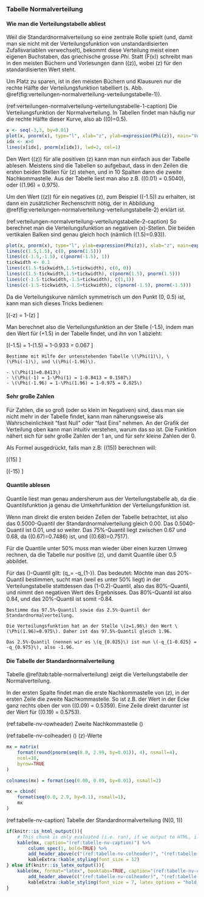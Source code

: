 ### Tabelle Normalverteilung {#sec-tabelle-normalverteilung}

#### Wie man die Verteilungstabelle abliest {-}

Weil die Standardnormalverteilung so eine zentrale Rolle spielt (und, damit man sie nicht mit der Verteilungsfunktion von unstandardisierten Zufallsvariablen verwechselt), bekommt diese Verteilung meist einen eigenen Buchstaben, das griechische grosse *Phi.* Statt \(F(x)\) schreibt man in den meisten Büchern und Vorlesungen dann \(\Phi(z)\), wobei \(z\) für den standardisierten Wert steht.

Um Platz zu sparen, ist in den meisten Büchern und Klausuren nur die rechte Hälfte der Verteilungsfunktion tabelliert (s. Abb. \@ref(fig:verteilungen-normalverteilung-verteilungstabelle-1)).

(ref:verteilungen-normalverteilung-verteilungstabelle-1-caption) Die Verteilungsfunktion der Normalverteilung. In Tabellen findet man häufig nur die rechte Hälfte dieser Kurve, also ab \(\Phi(0)=0.5\).

```r
x <- seq(-3,3, by=0.01)
plot(x, pnorm(x), type="l", xlab="z", ylab=expression(Phi(z)), main="Verteilungsfunktion der Normalverteilung", lty=2, col=1)
idx <- x>0
lines(x[idx], pnorm(x[idx]), lwd=2, col=1)
```

Den Wert \(\Phi(z)\) für alle positiven \(z\) kann man nun einfach aus der Tabelle ablesen. Meistens sind die Tabellen so aufgebaut, dass in den Zeilen die ersten beiden Stellen für \(z\) stehen, und in 10 Spalten dann die zweite Nachkommastelle. Aus der Tabelle liest man also z.B. \(\Phi(0.01) = 0.5040\), oder \(\Phi(1.96) = 0.975\).

Um den Wert \(\Phi(z)\) für ein negatives \(z\), zum Beispiel \(\Phi(-1.5)\) zu erhalten, ist dann ein zusätzlicher Rechenschritt nötig, der in Abbildung \@ref(fig:verteilungen-normalverteilung-verteilungstabelle-2) erklärt ist.

(ref:verteilungen-normalverteilung-verteilungstabelle-2-caption) So berechnet man die Verteilungsfunktion an negativen \(x\)-Stellen. Die beiden vertikalen Balken sind genau gleich hoch (nämlich \(\Phi(1.5)=0.93\)).

```r
plot(x, pnorm(x), type="l", ylab=expression(Phi(z)), xlab="z", main=expression(Phi(-1.5) == 1-Phi(1.5)), col=1, lwd=2)
lines(c(1.5,1.5), c(0, pnorm(1.5)))
lines(c(-1.5,-1.5), c(pnorm(-1.5), 1))
tickwidth <- 0.1
lines(c(1.5-tickwidth,1.5+tickwidth), c(0, 0))
lines(c(1.5-tickwidth,1.5+tickwidth), c(pnorm(1.5), pnorm(1.5)))
lines(c(-1.5-tickwidth,-1.5+tickwidth), c(1,1))
lines(c(-1.5-tickwidth,-1.5+tickwidth), c(pnorm(-1.5), pnorm(-1.5)))
```

Da die Verteilungskurve nämlich symmetrisch um den Punkt (0, 0.5) ist, kann man sich dieses Tricks bedienen:

\[\Phi(-z) = 1-\Phi(z) \]

Man berechnet also die Verteilungsfunktion an der Stelle \(-1.5\), indem man den Wert für \(+1.5\) in der Tabelle findet, und ihn von 1 abzieht:

\[\Phi(-1.5) = 1-\Phi(1.5) = 1-0.933 = 0.067 \]

```exercise

Bestimme mit Hilfe der untenstehenden Tabelle \(\Phi(1)\), \(\Phi(-1)\), und \(\Phi(-1.96)\).

```

```solution


- \(\Phi(1)=0.8413\)
- \(\Phi(-1) = 1-\Phi(1) = 1-0.8413 = 0.1587\)
- \(\Phi(-1.96) = 1-\Phi(1.96) = 1-0.975 = 0.025\)

```

#### Sehr große Zahlen {-}

Für Zahlen, die so groß (oder so klein im Negativen) sind, dass man sie nicht mehr in der Tabelle findet, kann man näherungsweise als Wahrscheinlichkeit "fast Null" oder "fast Eins" nehmen. An der Grafik der Verteilung oben kann man intuitiv verstehen, warum das so ist. Die Funktion nähert sich für sehr große Zahlen der 1 an, und für sehr kleine Zahlen der 0.

Als Formel ausgedrückt, falls man z.B: \(\Phi(15)\) berechnen will:

\[\Phi(15) \approx 1\]

\[\Phi(-15) \approx 0\]

#### Quantile ablesen {-}

Quantile liest man genau andersherum aus der Verteilungstabelle ab, da die Quantilsfunktion ja genau die Umkehrfunktion der Verteilungsfunktion ist.

Wenn man direkt die ersten beiden Zellen der Tabelle betrachtet, ist also das 0.5000-Quantil der Standardnormalverteilung gleich 0.00. Das 0.5040-Quantil ist 0.01, und so weiter. Das 75%-Quantil liegt zwischen 0.67 und 0.68, da \(\Phi(0.67)=0.7486\) ist, und \(\Phi(0.68)=0.7517\).

Für die Quantile unter 50% muss man wieder über einen kurzen Umweg rechnen, da die Tabelle nur positive \(z\), und damit Quantile über 0.5 abbildet.

Für das \(\alpha\)-Quantil gilt: \(q_\alpha = -q_{1-\alpha}\). Das bedeutet: Möchte man das 20%-Quantil bestimmen, sucht man (weil es unter 50% liegt) in der Verteilungstabelle stattdessen das (1-0.2)-Quantil, also das 80%-Quantil, und nimmt den negativen Wert des Ergebnisses. Das 80%-Quantil ist also 0.84, und das 20%-Quantil ist somit -0.84.

```exercise

Bestimme das 97.5%-Quantil sowie das 2.5%-Quantil der Standardnormalverteilung.

```

```solution

Die Verteilungsfunktion hat an der Stelle \(z=1.96\) den Wert \(\Phi(1.96)=0.975\). Daher ist das 97.5%-Quantil gleich 1.96.

Das 2.5%-Quantil (nennen wir es \(q_{0.025}\) ist nun \(-q_{1-0.025} = -q_{0.975}\), also -1.96.

```

#### Die Tabelle der Standardnormalverteilung {-}

Tabelle \@ref(tab:table-normalverteilung) zeigt die Verteilungstabelle der Normalverteilung.

In der ersten Spalte findet man die erste Nachkommastelle von \(z\), in der ersten Zeile die zweite Nachkommastelle. So ist z.B. der Wert in der Ecke ganz rechts oben der von \(\Phi(0.09) = 0.5359\). Eine Zeile direkt darunter ist der Wert für \(\Phi(0.19) = 0.5753\).

(ref:tabelle-nv-rowheader) Zweite Nachkommastelle \(\rightarrow\)

(ref:tabelle-nv-colheader) \(\downarrow\) \(z\)-Werte

```r
mx = matrix(
    format(round(pnorm(seq(0.0, 2.99, by=0.01)), 4), nsmall=4),
    ncol=10,
    byrow=TRUE
)

colnames(mx) = format(seq(0.00, 0.09, by=0.01), nsmall=2)

mx = cbind(
    format(seq(0.0, 2.9, by=0.1), nsmall=1),
    mx
)
```

(ref:tabelle-nv-caption) Tabelle der Standardnormalverteilung \(N(0, 1)\)

```r

if(knitr::is_html_output()){
    # This chunk is only evaluated (i.e. ran), if we output to HTML, i.e. gitbook or epub
    kable(mx, caption="(ref:tabelle-nv-caption)") %>%
        column_spec(1, bold=TRUE) %>%
        add_header_above(c("(ref:tabelle-nv-colheader)", "(ref:tabelle-nv-rowheader)"=10)) %>%
        kableExtra::kable_styling(font_size = 12)
} else if(knitr::is_latex_output()){
    kable(mx, format="latex", booktabs=TRUE, caption="(ref:tabelle-nv-caption)") %>%
        add_header_above(c("(ref:tabelle-nv-colheader)", "(ref:tabelle-nv-rowheader)"=10)) %>%
        kableExtra::kable_styling(font_size = 7, latex_options = "hold_position")  # Latex's [h!]
}
```
